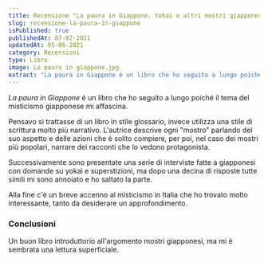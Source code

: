 ```yaml
---
title: Recensione "La paura in Giappone. Yokai e altri mostri giapponesi" di Marta Berzieri
slug: recensione-la-paura-in-giappone
isPublished: true
publishedAt: 07-02-2021
updatedAt: 05-06-2021
category: Recensioni
type: Libro
image: La paura in giappone.jpg
extract: "La paura in Giappone è un libro che ho seguito a lungo poiché il tema del misticismo giapponese mi affascina. Pensavo si trattasse di un libro in stile glossario, invece utilizza una stile di scrittura molto più narrativo. L’autrice descrive ogni “mostro” parlando del suo aspetto e delle azioni che è solito compiere, per poi, nel caso dei mostri più popolari, narrare dei racconti che lo vedono protagonista."
---
```


<Book slug="la-paura-in-giappone" />

_La paura in Giappone_ è un libro che ho seguito a lungo poiché il tema del misticismo giapponese mi affascina.

Pensavo si trattasse di un libro in stile glossario, invece utilizza una stile di scrittura molto più narrativo. L'autrice descrive ogni "mostro" parlando del suo aspetto e delle azioni che è solito compiere, per poi, nel caso dei mostri più popolari, narrare dei racconti che lo vedono protagonista.

Successivamente sono presentate una serie di interviste fatte a giapponesi con domande su yokai e superstizioni, ma dopo una decina di risposte tutte simili mi sono annoiato e ho saltato la parte.

Alla fine c'è un breve accenno al misticismo in Italia che ho trovato molto interessante, tanto da desiderare un approfondimento.

### Conclusioni

Un buon libro introduttorio all'argomento mostri giapponesi, ma mi è sembrata una lettura superficiale.
